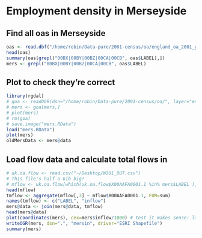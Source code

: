 # Employment density in Merseyside

## Find all oas in Merseyside

```r
oas <- read.dbf("/home/robin/Data-pure/2001-census/oa/england_oa_2001_gen.dbf")
head(oas)
summary(oas[grepl("00BX|00BY|00BZ|00CA|00CB", oas$LABEL),])
mers <- grepl("00BX|00BY|00BZ|00CA|00CB", oas$LABEL)
```

## Plot to check they're correct

```r
library(rgdal)
# goa <- readOGR(dsn="/home/robin/Data-pure/2001-census/oa/", layer="england_oa_2001_gen")
# mers <- goa[mers,]
# plot(mers)
# rm(goa)
# save.image("mers.RData")
load("mers.RData")
plot(mers)
oldMersData <- mers@data
```

## Load flow data and calculate total flows in

```r
# uk.oa.flow <- read.csv("~/Desktop/W301_OUT.csv") 
# This file's half a Gib big!
# mflow <- uk.oa.flow[which(uk.oa.flow$X00AAFA0001.1 %in% mers$LABEL ),]
head(mflow)
tmflow <- aggregate(mflow[,3] ~ mflow$X00AAFA0001.1, FUN=sum)
names(tmflow) <- c("LABEL", "inflow")
mers@data <- join(mers@data, tmflow)
head(mers@data)
plot(coordinates(mers), cex=mers$inflow/1000) # test it makes sense: largest circles in centre?
writeOGR(mers, dsn=".", "mersin", driver="ESRI Shapefile")
summary(mers)
```





